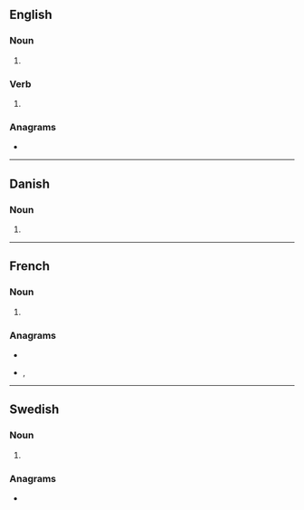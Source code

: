 ==English==

===Noun===
{{head|en|noun form}}

# {{plural of|en|mentor}}

===Verb===
{{head|en|verb form}}

# {{en-third-person singular of|mentor}}

===Anagrams===
* {{anagrams|en|a=emnorst|Monters|meronts|metrons|monster|monstre|montres|termons}}

----

==Danish==

===Noun===
{{head|da|noun form|g=c}}

# {{inflection of|da|mentor||indef|gen|s}}

----

==French==

===Noun===
{{head|fr|noun plural form|g=m}}

# {{plural of|fr|mentor}}

===Anagrams===
* {{l|fr|monstre}}
* {{l|fr|montres}}, {{l|fr|montrés}}

----

==Swedish==

===Noun===
{{head|sv|noun form}}

# {{sv-noun-form-indef-gen|mentor}}

===Anagrams===
* {{anagrams|sv|a=emnorst|monster|mostern|stormen}}